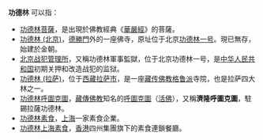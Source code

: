 '''功德林''' 可以指：
* [[功德林菩薩|功德林菩薩]]，是出現於佛教經典《[[華嚴經|華嚴經]]》的菩薩。
* [[功德林_(北京)|功德林 (北京)]]，[[德胜门_(北京)|德勝門]]外的一座佛寺，原址位于北京[[功德林一号|功德林一号]]。現已無存，始建於金朝。
* [[北京战犯管理所|北京战犯管理所]]，又稱功德林軍事監獄，位于北京功德林一号，是[[中华人民共和国|中华人民共和国]]初期关押和改造战犯的监狱。
* [[功德林_(拉萨)|功德林 (拉萨)]]，位于[[西藏|西藏]][[拉萨市|拉萨市]]，是一座[[藏传佛教|藏传佛教]][[格鲁派|格鲁派]]寺院，也是拉萨四大林之一。
* [[功德林呼圖克圖|功德林呼圖克圖]]，[[藏傳佛教|藏傳佛教]]知名的[[呼圖克圖|呼圖克圖]]（[[活佛|活佛]]），又稱'''濟隆呼圖克圖'''，駐錫拉薩功德林。
* [[功德林素食|功德林素食]]，[[上海|上海]]一家素食企業。
* [[功德林上海素食|功德林上海素食]]，[[香港|香港]]四州集團旗下的素食連鎖餐廳。

{{消歧义|cat=三字中国地名消歧义}}